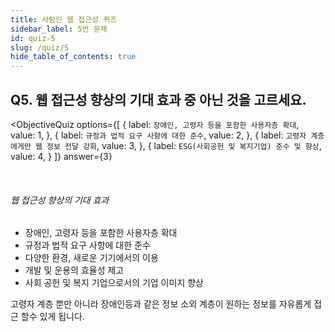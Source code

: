 ```yaml
---
title: 사람인 웹 접근성 퀴즈
sidebar_label: 5번 문제
id: quiz-5
slug: /quiz/5
hide_table_of_contents: true
---
```


## Q5. 웹 접근성 향상의 기대 효과 중 아닌 것을 고르세요.




<ObjectiveQuiz
  options={[
    {
      label: `장애인, 고령자 등을 포함한 사용자층 확대`,
      value: 1,
    },
    {
      label: `규정과 법적 요구 사항에 대한 준수`,
      value: 2,
    },
    {
      label: `고령자 계층에게만 웹 정보 전달 강화`,
      value: 3,
    },
    {
      label: `ESG(사회공헌 및 복지기업) 준수 및 향상`,
      value: 4,
    }
  ]}
  answer={3}
>
  <Correct>
    <br />
    <h6>웹 접근성 향상의 기대 효과</h6>
    <ul>
      <li>장애인, 고령자 등을 포함한 사용자층 확대</li>
      <li>규정과 법적 요구 사항에 대한 준수</li>
      <li>다양한 환경, 새로운 기기에서의 이용</li>
      <li>개발 및 운용의 효율성 제고</li>
      <li>사회 공헌 및 복지 기업으로서의 기업 이미지 향상</li>
    </ul>
  </Correct>
  <p>고령자 계층 뿐만 아니라 장애인등과 같은 정보 소외 계층이 원하는 정보를 자유롭게 접근 할수 있게 됩니다.</p>
</ObjectiveQuiz>